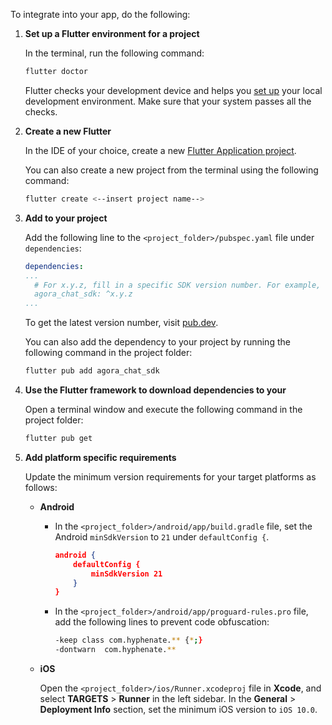 <PlatformWrapper platform="flutter">

To integrate <Vpd k="NAME"/> into your app, do the following:

1. **Set up a Flutter environment for a <Vpd k="NAME"/> project**

    In the terminal, run the following command:

    ```bash
    flutter doctor
    ```
    Flutter checks your development device and helps you [set up](https://docs.flutter.dev/get-started/editor) your local development environment. Make sure that your system passes all the checks.

1. **Create a new Flutter <Vpl k="CLIENT" />**

    In the IDE of your choice, create a new [Flutter Application project](https://docs.flutter.dev/development/tools/android-studio#creating-a-new-project).

    You can also create a new project from the terminal using the following command:

    ```bash
    flutter create <--insert project name-->
    ```

1. **Add <Vpd k="SDK" /> to your project**

    Add the following line to the `<project_folder>/pubspec.yaml` file under `dependencies`:

    ```yaml
    dependencies:
    ...
      # For x.y.z, fill in a specific SDK version number. For example, 1.0.9
      agora_chat_sdk: ^x.y.z
    ...
    ```
    To get the latest <Vpl k="NAME" /> <Vpd k="SDK" /> version number, visit [pub.dev](https://pub.dev/packages?q=agora_chat_sdk).

    You can also add the <Vpd k="SDK" /> dependency to your project by running the following command in the project folder:

    ```bash
    flutter pub add agora_chat_sdk
    ```

1. **Use the Flutter framework to download dependencies to your <Vpl k="CLIENT" />**

    Open a terminal window and execute the following command in the project folder:

    ```bash
    flutter pub get
    ```

1. **Add platform specific requirements**

    Update the minimum version requirements for your target platforms as follows:

    * **Android**

        * In the `<project_folder>/android/app/build.gradle` file, set the Android `minSdkVersion` to `21` under `defaultConfig {`.

            ``` json
            android {
                defaultConfig {
                    minSdkVersion 21
                }
            }
            ```

        * In the `<project_folder>/android/app/proguard-rules.pro` file, add the following lines to prevent code obfuscation:

            ```bash
            -keep class com.hyphenate.** {*;}
            -dontwarn  com.hyphenate.**
            ```

    * **iOS**

        Open the `<project_folder>/ios/Runner.xcodeproj` file in **Xcode**, and select **TARGETS** > **Runner** in the left sidebar. In the **General** > **Deployment Info** section, set the minimum iOS version to `iOS 10.0`.


</PlatformWrapper>